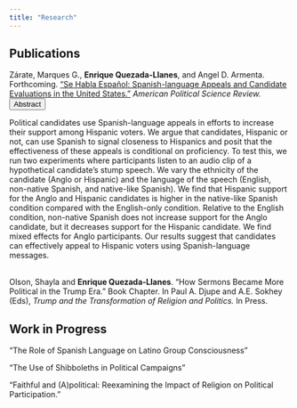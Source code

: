 ```yaml
---
title: "Research"
---
```


## Publications

Zárate, Marques G., **Enrique Quezada-Llanes**, and Angel D. Armenta. Forthcoming. ["Se Habla Español: Spanish-language Appeals and Candidate Evaluations in the United States."](https://doi.org/10.1017/S0003055423000084){target="_blank"} *American Political Science Review.* 
<button class="btn btn-primary  btn-sm" type="button" data-bs-toggle="collapse" data-bs-target="#collapseExample" aria-expanded="false" aria-controls="collapseExample">Abstract</button>


```{=html}
<div class="collapse" id="collapseExample">
  <div class="card card-body">
    Political candidates use Spanish-language appeals in efforts to increase their support among Hispanic voters. We argue that candidates, Hispanic or not, can use Spanish to signal closeness to Hispanics and posit that the effectiveness of these appeals is conditional on proficiency. To test this, we run two experiments where participants listen to an audio clip of a hypothetical candidate’s stump speech. We vary the ethnicity of the candidate (Anglo or Hispanic) and the language of the speech (English, non-native Spanish, and native-like Spanish). We find that Hispanic support for the Anglo and Hispanic candidates is higher in the native-like Spanish condition compared with the English-only condition. Relative to the English condition, non-native Spanish does not increase support for the Anglo candidate, but it decreases support for the Hispanic candidate. We find mixed effects for Anglo participants. Our results suggest that candidates can effectively appeal to Hispanic voters using Spanish-language messages.
  </div>
  <br>
</div>
```


Olson, Shayla and **Enrique Quezada-Llanes**. "How Sermons Became More Political in the Trump Era." Book Chapter. In Paul A. Djupe and A.E. Sokhey (Eds), *Trump and the Transformation of Religion and Politics.* In Press.

## Work in Progress

"The Role of Spanish Language on Latino Group Consciousness"

"The Use of Shibboleths in Political Campaigns"

"Faithful and (A)political: Reexamining the Impact of Religion on Political Participation."
